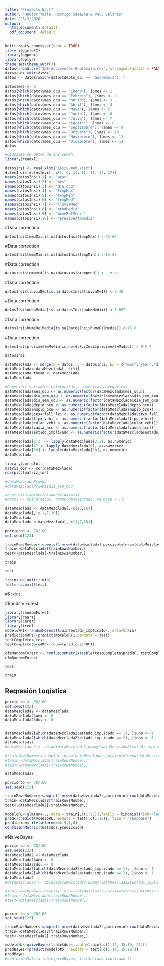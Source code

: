 ```yaml
---
title: "Proyecto No.1"
author: "Héctor Valle, Rodrigo Samayoa & Paul Belches"
date: "23/3/2020"
output:
  html_document: default
  pdf_document: default
---
```


```r
knitr::opts_chunk$set(echo = TRUE)
library(ggplot2)
library(ggpubr)
library(dplyr)
theme_set(theme_pubr())
datos<-read.csv("INE-Accidentes-Guatemala.csv", stringsAsFactors = FALSE)
datos<-na.omit(datos)
datos <- datos[which(datos$depto_ocu == "Guatemala"), ]
```

```r
datos$mes <- 0
datos[which(datos$mes_ocu == "Enero"), ]$mes <- 1
datos[which(datos$mes_ocu == "Febrero"), ]$mes <- 2
datos[which(datos$mes_ocu == "Marzo"), ]$mes <- 3
datos[which(datos$mes_ocu == "Abril"), ]$mes <- 4
datos[which(datos$mes_ocu == "Mayo"), ]$mes <- 5
datos[which(datos$mes_ocu == "Junio"), ]$mes <- 6
datos[which(datos$mes_ocu == "Julio"), ]$mes <- 7
datos[which(datos$mes_ocu == "Agosto"), ]$mes <- 8
datos[which(datos$mes_ocu == "Septiembre"), ]$mes <- 9
datos[which(datos$mes_ocu == "Octubre"), ]$mes <- 10
datos[which(datos$mes_ocu == "Noviembre"), ]$mes <- 11
datos[which(datos$mes_ocu == "Diciembre"), ]$mes <- 12
datos
```

```r
#Limpieza de Datos de Insivumeh
library(readxl)

datosInsi <- read_xlsx("Insivumeh.xlsx")
datosInsi<-datosInsi[,-c(8, 9, 10, 11, 13, 14, 17)]
names(datosInsi)[1] <- "year"
names(datosInsi)[2] <- "mes"	
names(datosInsi)[3] <- "dia_ocu"
names(datosInsi)[4] <- "tempMax"
names(datosInsi)[5] <- "tempMin"
names(datosInsi)[6] <- "tempMed"
names(datosInsi)[7] <- "lluviaMed"
names(datosInsi)[8] <- "nuboMedia"
names(datosInsi)[9] <- "humeRelMedia"
names(datosInsi)[10] <- "presionAtmMedia"
```

#Data correction
```r
datosInsi$tempMax[is.na(datosInsi$tempMax)] <-25.66
```

#Data correction
```r
datosInsi$tempMin[is.na(datosInsi$tempMin)] <-15.56
```
#Data correction
```r
datosInsi$tempMed[is.na(datosInsi$tempMed)] <- 19.97
```
#Data correction
```r
datosInsi$lluviaMed[is.na(datosInsi$lluviaMed)] <-3.49
```

#Data correction
```r
datosInsi$nuboMedia[is.na(datosInsi$nuboMedia)] <-5.667
```

#Data correction
```r
datosInsi$humeRelMedia[is.na(datosInsi$humeRelMedia)] <-75.6
```

#Data correction
```r
datosInsi$presionAtmMedia[is.na(datosInsi$presionAtmMedia)] <-640.7
```

```r
datosInsi
```


```r
dataMezclada <- merge(x = datos, y = datosInsi, by = c("mes","year","dia_ocu"))
dataMezclada<-dataMezclada[,-c(9)]
dataMezcladaPrueba <- dataMezclada
dataMezclada
```

```r
#Convertir variables categoritas a numericas categoricas
dataMezclada$mes_ocu <- as.numeric(factor(dataMezclada$mes_ocu))
dataMezclada$dia_sem_ocu <- as.numeric(factor(dataMezclada$dia_sem_ocu))
dataMezclada$dia_sem_ocu <- as.numeric(factor(dataMezclada$dia_sem_ocu))
dataMezclada$depto_ocu <- as.numeric(factor(dataMezclada$depto_ocu))
dataMezclada$mupio_ocu <- as.numeric(factor(dataMezclada$mupio_ocu))
dataMezclada$sexo_fall_les <- as.numeric(factor(dataMezclada$sexo_fall_les))
dataMezclada$tipo_vehi <- as.numeric(factor(dataMezclada$tipo_vehi))
dataMezclada$color_vehi <- as.numeric(factor(dataMezclada$color_vehi))
dataMezclada$causa_acc <- as.numeric(factor(dataMezclada$causa_acc))
dataMezclada$estado_implicado <- as.numeric(factor(dataMezclada$estado_implicado))

dataMezclada[2:3] <- lapply(dataMezclada[2:3], as.numeric)
dataMezclada[6] <- lapply(dataMezclada[6], as.numeric)
dataMezclada[10] <- lapply(dataMezclada[10], as.numeric)
dataMezclada
```


```r
library(corrplot)
matriz_cor <- cor(dataMezclada)
corrplot(matriz_cor)
```

```r
#dataMezcladaPrueba
#dataMezcladaPrueba$dia_sem_ocu

#contrasts(dataMezcladaPrueba$mes)
#datos <- cbind(datos, dummy(datos$grupo, verbose = T))
```


```r
dataMezclada <- dataMezclada[,-c(15,16)]
dataMezclada[,-c(1,7,10)]
dataMezclada
dataMezclada <-dataMezclada[,-c(1,7,10)]
```

```r
porciento <- 70/100
set.seed(123)

trainRowsNumber<-sample(1:nrow(dataMezclada),porciento*nrow(dataMezclada))
train<-dataMezclada[trainRowsNumber,]
test<-dataMezclada[-trainRowsNumber,]
```

```r
train
```

```r
test
```


```r
train<-na.omit(train)
test<-na.omit(test)
```

#Redes

#Random Forest

```r
library(randomForest)
library(rpart)
library(caret)
library(tree)
modeloRF1<-randomForest(train$estado_implicado~.,data=train)
prediccionRF1<-predict(modeloRF1,newdata = test)
testCompleto<-test
testCompleto$predRF<-round(prediccionRF1)
```

```r
cfmRandomForest <- confusionMatrix(table(testCompleto$predRF, testCompleto$estado_implicado))
cfmRandomForest
```

```r
test
```

```r
train
```


## Regresión Logística

```r
porciento <- 70/100
set.seed(123)
dataMezclada2 <- dataMezclada
dataMezclada2$uno <- 0
dataMezclada2$dos <- 0


dataMezclada2[which(dataMezclada2$estado_implicado == 1), ]$uno <- 1
dataMezclada2[which(dataMezclada2$estado_implicado == 2), ]$dos <- 1
dataMezclada2
#dataMezclada2 <- cbind(dataMezclada2,dummy(dataMezclada2$estado_implicado,verbose = T))

#trainRowsNumber<-sample(1:nrow(dataMezclada),porciento*nrow(dataMezclada))
#train<-dataMezclada[trainRowsNumber,]
#test<-dataMezclada[-trainRowsNumber,]
```

```r
dataMezclada2
```


```r
porciento <- 70/100
set.seed(123)

trainRowsNumber<-sample(1:nrow(dataMezclada2),porciento*nrow(dataMezclada2))
train<-dataMezclada2[trainRowsNumber,]
test<-dataMezclada2[-trainRowsNumber,]
```

```r
modeloRL<-glm(uno~., data = train[,c(1:17)],family = binomial(link='logit'), maxit=100)
pred<-predict(modeloRL,newdata = test[,c(1:16)], type = "response")
prediccion<-ifelse(pred>=0.5,1,0)
confusionMatrix(test$dos,prediccion)
```


#Naive Bayes

```r
porciento <- 70/100
set.seed(123)
dataMezclada2 <- dataMezclada
dataMezclada2$uno <- 0
dataMezclada2$dos <- 0
dataMezclada2[which(dataMezclada2$estado_implicado == 1), ]$uno <- 1
dataMezclada2[which(dataMezclada2$estado_implicado == 2), ]$dos <- 1
dataMezclada2
#dataMezclada2 <- cbind(dataMezclada2,dummy(dataMezclada2$estado_implicado,verbose = T))

#trainRowsNumber<-sample(1:nrow(dataMezclada),porciento*nrow(dataMezclada))
#train<-dataMezclada[trainRowsNumber,]
#test<-dataMezclada[-trainRowsNumber,]
```

```r

```


```r
porciento <- 70/100
set.seed(123)

trainRowsNumber<-sample(1:nrow(dataMezclada2),porciento*nrow(dataMezclada2))
train<-dataMezclada2[trainRowsNumber,]
test<-dataMezclada2[-trainRowsNumber,]
```

```r
modeloNb<-naiveBayes(train$dos~.,data=train[,c(1:14, 15:19, 21)])
predBayes<-predict(modeloNb, newdata = test[,c(1:14, 15:19)])
predBayes
#confusionMatrix(table(predBayes, test$estado_implicado ))
```


